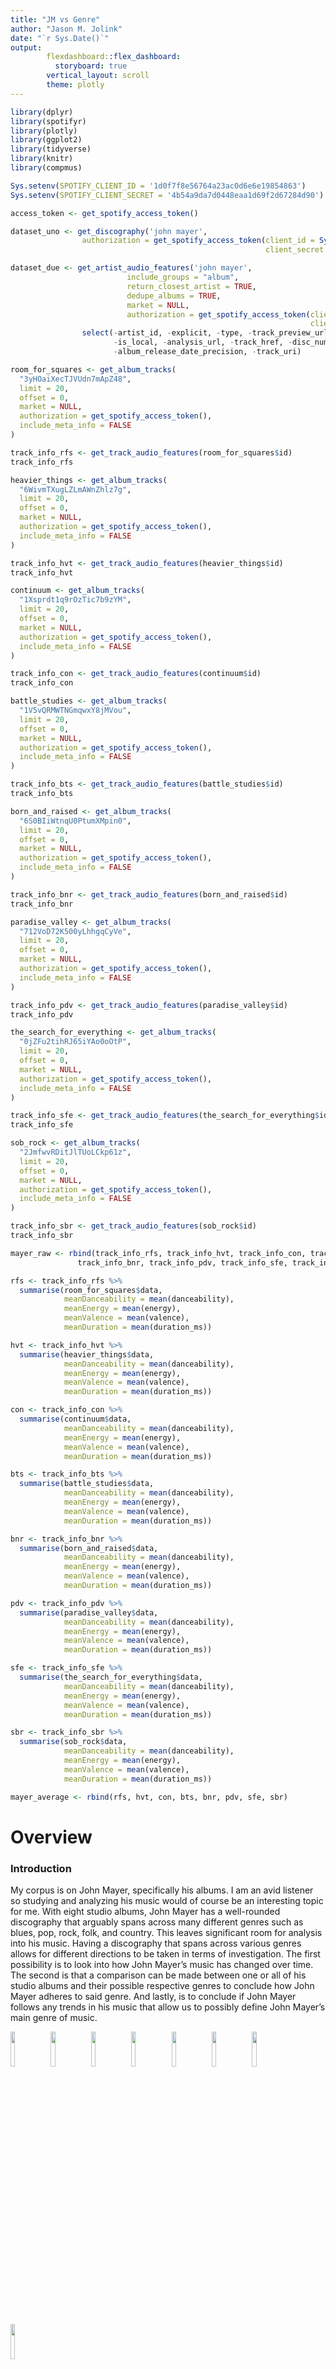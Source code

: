 ```yaml
---
title: "JM vs Genre"
author: "Jason M. Jolink"
date: "`r Sys.Date()`"
output: 
        flexdashboard::flex_dashboard:
          storyboard: true
        vertical_layout: scroll
        theme: plotly
---
```


```r
library(dplyr)
library(spotifyr)
library(plotly)
library(ggplot2)
library(tidyverse)
library(knitr)
library(compmus)

Sys.setenv(SPOTIFY_CLIENT_ID = '1d0f7f8e56764a23ac0d6e6e19854863')
Sys.setenv(SPOTIFY_CLIENT_SECRET = '4b54a9da7d0448eaa1d69f2d67284d90')

access_token <- get_spotify_access_token()

dataset_uno <- get_discography('john mayer', 
                authorization = get_spotify_access_token(client_id = Sys.getenv("SPOTIFY_CLIENT_ID"), 
                                                         client_secret = Sys.getenv("SPOTIFY_CLIENT_SECRET")))

dataset_due <- get_artist_audio_features('john mayer',
                          include_groups = "album",
                          return_closest_artist = TRUE,
                          dedupe_albums = TRUE,
                          market = NULL,
                          authorization = get_spotify_access_token(client_id = Sys.getenv("SPOTIFY_CLIENT_ID"), 
                                                                   client_secret = Sys.getenv("SPOTIFY_CLIENT_SECRET"))) %>%
                select(-artist_id, -explicit, -type, -track_preview_url, -artists, -album_images, 
                       -is_local, -analysis_url, -track_href, -disc_number, -available_markets,
                       -album_release_date_precision, -track_uri)

room_for_squares <- get_album_tracks(
  "3yHOaiXecTJVUdn7mApZ48",
  limit = 20,
  offset = 0,
  market = NULL,
  authorization = get_spotify_access_token(),
  include_meta_info = FALSE
)

track_info_rfs <- get_track_audio_features(room_for_squares$id)
track_info_rfs

heavier_things <- get_album_tracks(
  "6WivmTXugLZLmAWnZhlz7g",
  limit = 20,
  offset = 0,
  market = NULL,
  authorization = get_spotify_access_token(),
  include_meta_info = FALSE
)

track_info_hvt <- get_track_audio_features(heavier_things$id)
track_info_hvt

continuum <- get_album_tracks(
  "1Xsprdt1q9rOzTic7b9zYM",
  limit = 20,
  offset = 0,
  market = NULL,
  authorization = get_spotify_access_token(),
  include_meta_info = FALSE
)

track_info_con <- get_track_audio_features(continuum$id)
track_info_con

battle_studies <- get_album_tracks(
  "1V5vQRMWTNGmqwxY8jMVou",
  limit = 20,
  offset = 0,
  market = NULL,
  authorization = get_spotify_access_token(),
  include_meta_info = FALSE
)

track_info_bts <- get_track_audio_features(battle_studies$id)
track_info_bts

born_and_raised <- get_album_tracks(
  "6S0BIiWtnqU0PtumXMpin0",
  limit = 20,
  offset = 0,
  market = NULL,
  authorization = get_spotify_access_token(),
  include_meta_info = FALSE
)

track_info_bnr <- get_track_audio_features(born_and_raised$id)
track_info_bnr

paradise_valley <- get_album_tracks(
  "712VoD72K500yLhhgqCyVe",
  limit = 20,
  offset = 0,
  market = NULL,
  authorization = get_spotify_access_token(),
  include_meta_info = FALSE
)

track_info_pdv <- get_track_audio_features(paradise_valley$id)
track_info_pdv

the_search_for_everything <- get_album_tracks(
  "0jZFu2tihRJ65iYAo0oOtP",
  limit = 20,
  offset = 0,
  market = NULL,
  authorization = get_spotify_access_token(),
  include_meta_info = FALSE
)

track_info_sfe <- get_track_audio_features(the_search_for_everything$id)
track_info_sfe

sob_rock <- get_album_tracks(
  "2JmfwvRDitJlTUoLCkp61z",
  limit = 20,
  offset = 0,
  market = NULL,
  authorization = get_spotify_access_token(),
  include_meta_info = FALSE
)

track_info_sbr <- get_track_audio_features(sob_rock$id)
track_info_sbr

mayer_raw <- rbind(track_info_rfs, track_info_hvt, track_info_con, track_info_bts, 
               track_info_bnr, track_info_pdv, track_info_sfe, track_info_sbr)

rfs <- track_info_rfs %>%
  summarise(room_for_squares$data, 
            meanDanceability = mean(danceability), 
            meanEnergy = mean(energy),
            meanValence = mean(valence),
            meanDuration = mean(duration_ms))

hvt <- track_info_hvt %>%
  summarise(heavier_things$data, 
            meanDanceability = mean(danceability), 
            meanEnergy = mean(energy),
            meanValence = mean(valence),
            meanDuration = mean(duration_ms))

con <- track_info_con %>%
  summarise(continuum$data, 
            meanDanceability = mean(danceability), 
            meanEnergy = mean(energy),
            meanValence = mean(valence),
            meanDuration = mean(duration_ms))

bts <- track_info_bts %>%
  summarise(battle_studies$data, 
            meanDanceability = mean(danceability), 
            meanEnergy = mean(energy),
            meanValence = mean(valence),
            meanDuration = mean(duration_ms))

bnr <- track_info_bnr %>%
  summarise(born_and_raised$data, 
            meanDanceability = mean(danceability), 
            meanEnergy = mean(energy),
            meanValence = mean(valence),
            meanDuration = mean(duration_ms))

pdv <- track_info_pdv %>%
  summarise(paradise_valley$data, 
            meanDanceability = mean(danceability), 
            meanEnergy = mean(energy),
            meanValence = mean(valence),
            meanDuration = mean(duration_ms))

sfe <- track_info_sfe %>%
  summarise(the_search_for_everything$data, 
            meanDanceability = mean(danceability), 
            meanEnergy = mean(energy),
            meanValence = mean(valence),
            meanDuration = mean(duration_ms))

sbr <- track_info_sbr %>%
  summarise(sob_rock$data, 
            meanDanceability = mean(danceability), 
            meanEnergy = mean(energy),
            meanValence = mean(valence),
            meanDuration = mean(duration_ms))

mayer_average <- rbind(rfs, hvt, con, bts, bnr, pdv, sfe, sbr)

```

Overview
============================================

### Introduction

My corpus is on John Mayer, specifically his albums. I am an avid listener so studying and analyzing his music would of course be an interesting topic for me. With eight studio albums, John Mayer has a well-rounded discography that arguably spans across many different genres such as blues, pop, rock, folk, and country. This leaves significant room for analysis into his music. Having a discography that spans across various genres allows for different directions to be taken in terms of investigation. The first possibility is to look into how John Mayer's music has changed over time. The second is that a comparison can be made between one or all of his studio albums and their possible respective genres to conclude how John Mayer adheres to said genre. And lastly, is to conclude if John Mayer follows any trends in his music that allow us to possibly define John Mayer's main genre of music.

![](images/rfs.jpeg){width=12%} ![](images/hvt.jpg){width=12%} ![](images/con.png){width=12%} ![](images/bts.jpeg){width=12%} ![](images/bnr.jpeg){width=12%} ![](images/pdv.jpeg){width=12%} ![](images/sfe.jpeg){width=12%} ![](images/sbr.jpeg){width=12%}

The objective will essentially aim to anaylze John Mayer's music in various ways. The first level of analysis will be to explore his discography in search of any possible trends. The second level will be to identify how well one or each of John Mayer's albums adhere to their possible genres. The conclusion of this study will be to see if it is possible to summarize John Mayer's music in a single genre. An important consideration to note is that John Mayer obviously did not produce each album with the intent of sticking to a single genre. The aim therefore is to see if and how well each album adheres to a respective genre. In addition to this, an analysis will be made on Spotify's "John Mayer Radio" playlist as it is a representation of what Spotify considers to be similar to John Mayer's music. This will be my second level of analysis. This analysis will show who Spotify associates John Mayer with and it might reveal what, based on which musical elements, this association is based on.

Using the Spotify API, data from each song off of each album can be pulled and analyzed. Important considerations must be accounted for first and foremost. Although the Spotify API is a powerful tool for music analysis, it is not perfect in its analysis of music. Certain criteria are poorly measured or immeasurable for the Spotify API, elements such as emotions and lyricism are difficult to analyze through the software.

Preliminary Analysis {.storyboard}
============================================

### Level One Analysis: An Exploratory Analysis of John Mayer's Discography 

```r
ggplot(dataset_uno, aes(x = album_release_year, y = valence, size = mode, color = energy)) +
  geom_point(alpha = 0.7) +
  labs(title = "Graph 1: Valence of John Mayer's music over Time",
       position = "center",
       x = "Year",
       y = "Valence")
```

***

Graph 1 is a representation of the valence of John Mayer's entire discography over time. Based on the data points alone, it is clear that there is little to no correlation or patterns. The only pattern visible in Graph 1 may be shown in the Energy variable. Though weak, a lower amount of energy a track has tends to be lower in valence as well. 

### The Valence of Each Album

```r
mayer_filtered <- dataset_due %>%
  filter(album_name == c("Room For Squares", "Heavier Things", "Continuum", "Battle Studies",
                         "Born and Raised", "Paradise Valley", "The Search For Everything", "Sob Rock"))

ggplot(mayer_filtered, aes(x = album_name, y = valence)) +
  geom_boxplot() +
  labs(title = "Valence of Each John Mayer Album",
       x = "Album",
       y = "Valence")

```

***


### The Energy of Each Album
```r
ggplot(mayer_average, aes(x = meanValence, y = meanEnergy, size = meanDuration, color = meanDanceability)) +
  geom_point(alpha = 1) +
  labs(title = "Energy vs Valence of Each Album",
       x = "Mean Valence",
       y = "Mean Energy",
       size = " Mean Duration",
       color = "Mean Danceability")
```

The third stage of the exploratory analysis is a visualization of the Mean of the key variables used in the previous stage of the exploratory level of analysis. 

Comparisons {.storyboard}
============================================

### Level Two Analysis: Anaylzing Artists suggested by the Spotify algorithms
![](images/jmradio.png){width=30%}

***
As mentioned, the second level of analysis will be to analyze the Spotify-generated playlist "John Mayer Radio in order to see how Spotify categorizes and compares John Mayer's music to other artists and genres.

### How does Spotify categorise John Mayer's music in comparison to other artists?
```r
ggplot(mayer_average, aes(x = meanValence, y = meanEnergy, size = meanDuration, color = meanDanceability)) +
  geom_point(alpha = 1) +
  geom_smooth() +
  labs(title = "Energy vs Valence of Each Album",
       x = "Mean Valence",
       y = "Mean Energy",
       size = " Mean Duration",
       color = "Mean Danceability")
```
```r
john_mayer_radio <- get_playlist_tracks(
  "37i9dQZF1E4zpfzijbifCi", 
  fields = NULL, 
  limit = 100, 
  offset = 0,
  market = NULL, 
  authorization = get_spotify_access_token(), 
  include_meta_info = FALSE
)

track_info_radio <- get_playlist_audio_features("11149714474", "37i9dQZF1E4zpfzijbifCi", 
                                                      authorization = get_spotify_access_token()) %>%
  select(danceability, energy, key, loudness, mode, speechiness, 
         acousticness, instrumentalness, liveness, valence, tempo, 
         track.id, time_signature, track.duration_ms, track.name, 
         track.popularity, track.artists)

ggplot(track_info_radio, aes(x = valence, y = energy, size = track.duration_ms, color = danceability)) +
  geom_point(alpha = 0.7) +
  labs(title = "Energy vs Valence of John Mayer Radio",
       x = "Valence",
       y = "Energy",
       size = " Duration",
       color = "Danceability")
```


Sob Rock {.storyboard}
============================================

### Level Three Analysis: Deep Dive into Sob Rock

![](images/sob_rock.jpeg){width=30%, height=30%}

***
After the initial exploratory analysis of John Mayer's studio albums, his last studio album "Sob Rock" seemed like a good choice to single and analyze further. Various magazines, including [Guitar.com](https://guitar.com/news/music-news/john-mayer-80s-retro-dna-sob-rock/) and [Variety magazine](https://variety.com/2021/music/news/john-mayer-sob-rock-album-review-1235021593/), have already compared the album to 80's pop music based on its tone as well as its aesthetic. 

### Sob Rock as a whole

```r
ggplot(track_info_sbr, aes(x = tempo, y = energy, color = instrumentalness)) +
  geom_point() +
  geom_smooth()

```

### Comparing "Shot in the Dark" to 80's pop

```r
shot_in_the_dark <-
  get_tidy_audio_analysis("239yM7BAQ2CkNc61ogPGXo") %>%
  select(segments) %>%
  unnest(segments) %>%
  select(start, duration, pitches)

shot_in_the_dark %>%
  mutate(pitches = map(pitches, compmus_normalise, "euclidean")) %>%
  compmus_gather_chroma() %>% 
  ggplot(
    aes(
      x = start + duration / 2,
      width = duration,
      y = pitch_class,
      fill = value
    )
  ) +
  geom_tile() +
  labs(x = "Time (s)", 
       y = NULL, 
       fill = "Magnitude",
       title = "Chromagram of Shot in the Dark") +
  theme_minimal() +
  scale_fill_viridis_c()
```
```r
circshift <- function(v, n) {
  if (n == 0) v else c(tail(v, n), head(v, -n))
}

#      C     C#    D     Eb    E     F     F#    G     Ab    A     Bb    B
major_chord <-
  c(   1,    0,    0,    0,    1,    0,    0,    1,    0,    0,    0,    0)
minor_chord <-
  c(   1,    0,    0,    1,    0,    0,    0,    1,    0,    0,    0,    0)
seventh_chord <-
  c(   1,    0,    0,    0,    1,    0,    0,    1,    0,    0,    1,    0)

major_key <-
  c(6.35, 2.23, 3.48, 2.33, 4.38, 4.09, 2.52, 5.19, 2.39, 3.66, 2.29, 2.88)
minor_key <-
  c(6.33, 2.68, 3.52, 5.38, 2.60, 3.53, 2.54, 4.75, 3.98, 2.69, 3.34, 3.17)

chord_templates <-
  tribble(
    ~name, ~template,
    "Gb:7", circshift(seventh_chord, 6),
    "Gb:maj", circshift(major_chord, 6),
    "Bb:min", circshift(minor_chord, 10),
    "Db:maj", circshift(major_chord, 1),
    "F:min", circshift(minor_chord, 5),
    "Ab:7", circshift(seventh_chord, 8),
    "Ab:maj", circshift(major_chord, 8),
    "C:min", circshift(minor_chord, 0),
    "Eb:7", circshift(seventh_chord, 3),
    "Eb:maj", circshift(major_chord, 3),
    "G:min", circshift(minor_chord, 7),
    "Bb:7", circshift(seventh_chord, 10),
    "Bb:maj", circshift(major_chord, 10),
    "D:min", circshift(minor_chord, 2),
    "F:7", circshift(seventh_chord, 5),
    "F:maj", circshift(major_chord, 5),
    "A:min", circshift(minor_chord, 9),
    "C:7", circshift(seventh_chord, 0),
    "C:maj", circshift(major_chord, 0),
    "E:min", circshift(minor_chord, 4),
    "G:7", circshift(seventh_chord, 7),
    "G:maj", circshift(major_chord, 7),
    "B:min", circshift(minor_chord, 11),
    "D:7", circshift(seventh_chord, 2),
    "D:maj", circshift(major_chord, 2),
    "F#:min", circshift(minor_chord, 6),
    "A:7", circshift(seventh_chord, 9),
    "A:maj", circshift(major_chord, 9),
    "C#:min", circshift(minor_chord, 1),
    "E:7", circshift(seventh_chord, 4),
    "E:maj", circshift(major_chord, 4),
    "G#:min", circshift(minor_chord, 8),
    "B:7", circshift(seventh_chord, 11),
    "B:maj", circshift(major_chord, 11),
    "D#:min", circshift(minor_chord, 3)
  )

key_templates <-
  tribble(
    ~name, ~template,
    "Gb:maj", circshift(major_key, 6),
    "Bb:min", circshift(minor_key, 10),
    "Db:maj", circshift(major_key, 1),
    "F:min", circshift(minor_key, 5),
    "Ab:maj", circshift(major_key, 8),
    "C:min", circshift(minor_key, 0),
    "Eb:maj", circshift(major_key, 3),
    "G:min", circshift(minor_key, 7),
    "Bb:maj", circshift(major_key, 10),
    "D:min", circshift(minor_key, 2),
    "F:maj", circshift(major_key, 5),
    "A:min", circshift(minor_key, 9),
    "C:maj", circshift(major_key, 0),
    "E:min", circshift(minor_key, 4),
    "G:maj", circshift(major_key, 7),
    "B:min", circshift(minor_key, 11),
    "D:maj", circshift(major_key, 2),
    "F#:min", circshift(minor_key, 6),
    "A:maj", circshift(major_key, 9),
    "C#:min", circshift(minor_key, 1),
    "E:maj", circshift(major_key, 4),
    "G#:min", circshift(minor_key, 8),
    "B:maj", circshift(major_key, 11),
    "D#:min", circshift(minor_key, 3)
  )

shot_in_the_dark_chordogram <-
  get_tidy_audio_analysis("239yM7BAQ2CkNc61ogPGXo") %>%
  compmus_align(sections, segments) %>%
  select(sections) %>%
  unnest(sections) %>%
  mutate(
    pitches =
      map(segments,
          compmus_summarise, pitches,
          method = "mean", norm = "manhattan"
      )
  )
shot_in_the_dark_chordogram %>% 
  compmus_match_pitch_template(
    key_templates,        
    method = "euclidean",
    norm = "manhattan"    
  ) %>%
  ggplot(
    aes(x = start + duration / 2, width = duration, y = name, fill = d)
  ) +
  geom_tile() +
  scale_fill_viridis_c(guide = "none") +
  theme_minimal() +
  labs(x = "Time (s)", 
       y = "",
       title = "Chordogram of Shot in the Dark")
```

*** 
The chromagram to the left shows a spectral analysis of the song "Shot in the Dark", which contains many elements that are associated with the 80s era of music. As shown by the graphic, the song is in D major.